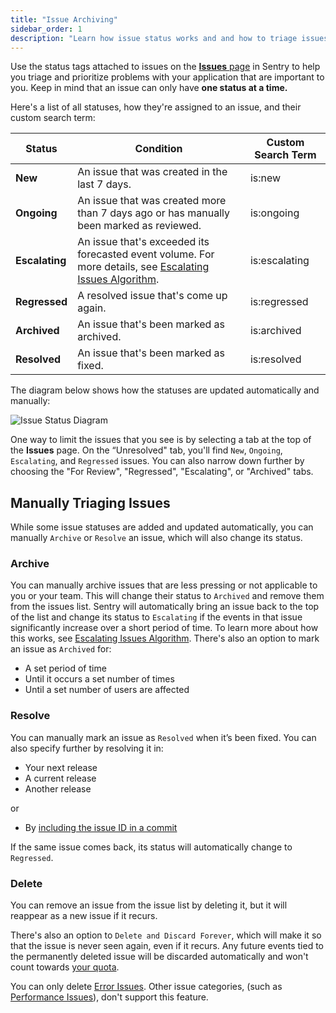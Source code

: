 ```yaml
---
title: "Issue Archiving"
sidebar_order: 1
description: "Learn how issue status works and and how to triage issues."
---
```


Use the status tags attached to issues on the [**Issues** page](https://sentry.io/issues/) in Sentry to help you triage and prioritize problems with your application that are important to you. Keep in mind that an issue can only have **one status at a time.**

Here's a list of all statuses, how they're assigned to an issue, and their custom search term:

| Status         | Condition                                                                                                                     | Custom Search Term |
| -------------- | ----------------------------------------------------------------------------------------------------------------------------- | ------------------ |
| **New**        | An issue that was created in the last 7 days.                                                                                 | is:new             |
| **Ongoing**    | An issue that was created more than 7 days ago or has manually been marked as reviewed.                                       | is:ongoing         |
| **Escalating** | An issue that's exceeded its forecasted event volume. For more details, see [Escalating Issues Algorithm](escalating-issues). | is:escalating      |
| **Regressed**  | A resolved issue that's come up again.                                                                                        | is:regressed       |
| **Archived**   | An issue that's been marked as archived.                                                                                      | is:archived        |
| **Resolved**   | An issue that's been marked as fixed.                                                                                         | is:resolved        |

The diagram below shows how the statuses are updated automatically and manually:

![Issue Status Diagram](issue-statuses.png)

One way to limit the issues that you see is by selecting a tab at the top of the **Issues** page. On the “Unresolved" tab, you'll find `New`, `Ongoing`, `Escalating`, and `Regressed` issues. You can also narrow down further by choosing the "For Review", "Regressed", "Escalating", or "Archived" tabs.

## Manually Triaging Issues

While some issue statuses are added and updated automatically, you can manually `Archive` or `Resolve` an issue, which will also change its status.

### Archive

You can manually archive issues that are less pressing or not applicable to you or your team. This will change their status to `Archived` and remove them from the issues list. Sentry will automatically bring an issue back to the top of the list and change its status to `Escalating` if the events in that issue significantly increase over a short period of time. To learn more about how this works, see [Escalating Issues Algorithm](escalating-issues). There's also an option to mark an issue as `Archived` for:

- A set period of time
- Until it occurs a set number of times
- Until a set number of users are affected

### Resolve

You can manually mark an issue as `Resolved` when it’s been fixed. You can also specify further by resolving it in:

- Your next release
- A current release
- Another release

or

- By [including the issue ID in a commit](/product/releases/associate-commits#resolve-issues-by-commit)

If the same issue comes back, its status will automatically change to `Regressed`.

### Delete

You can remove an issue from the issue list by deleting it, but it will reappear as a new issue if it recurs.

There's also an option to `Delete and Discard Forever`, which will make it so that the issue is never seen again, even if it recurs. Any future events tied to the permanently deleted issue will be discarded automatically and won't count towards [your quota](/product/accounts/quotas/).

<Note>

You can only delete [Error Issues](/product/issues/issue-details/error-issues/). Other issue categories, (such as [Performance Issues](/product/issues/issue-details/performance-issues/)), don't support this feature.

</Note>
